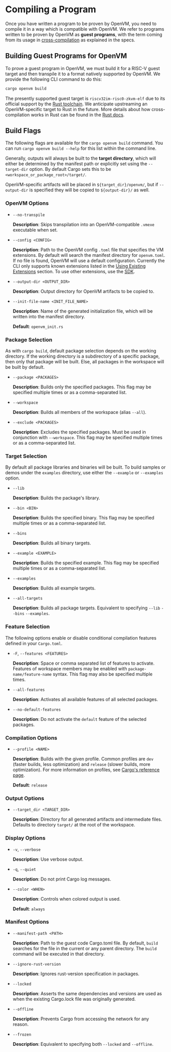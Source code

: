# Compiling a Program

Once you have written a program to be proven by OpenVM, you need to compile it in a way
which is compatible with OpenVM. We refer to programs written to be proven by OpenVM as 
**guest programs**, with the term coming from its usage in 
[cross-compilation](/specs/reference/rust-frontend) as explained in the specs.

## Building Guest Programs for OpenVM

To prove a guest program in OpenVM, we must build it for a RISC-V guest target and then transpile
it to a format natively supported by OpenVM.  We provide the following CLI command to do this:

```bash
cargo openvm build
```

The presently supported guest target is `riscv32im-risc0-zkvm-elf` due to its official support by
the [Rust toolchain](https://doc.rust-lang.org/rustc/platform-support/riscv32im-risc0-zkvm-elf.html).
We anticipate upstreaming an OpenVM-specific target to Rust in the future. More details about
how cross-compilation works in Rust can be found in the [Rust docs](https://rust-lang.github.io/rustup/cross-compilation.html). 

## Build Flags

The following flags are available for the `cargo openvm build` command. You can run `cargo openvm build --help` for this list within the command line.

Generally, outputs will always be built to the **target directory**, which will either be determined by the manifest path or explicitly set using the `--target-dir` option. By default Cargo sets this to be `<workspace_or_package_root>/target/`. 

OpenVM-specific artifacts will be placed in `${target_dir}/openvm/`, but if `--output-dir` is specified they will be copied to `${output-dir}/` as well.

### OpenVM Options

- `--no-transpile`

  **Description**: Skips transpilation into an OpenVM-compatible `.vmexe` executable when set.

- `--config <CONFIG>`

  **Description**: Path to the OpenVM config `.toml` file that specifies the VM extensions. By default will search the manifest directory for `openvm.toml`. If no file is found, OpenVM will use a default configuration. Currently the CLI only supports known extensions listed in the [Using Existing Extensions](/book/acceleration-using-extensions/overview) section. To use other extensions, use the [SDK](/book/advanced-usage/sdk).

- `--output-dir <OUTPUT_DIR>`

  **Description**: Output directory for OpenVM artifacts to be copied to.

- `--init-file-name <INIT_FILE_NAME>`

  **Description**: Name of the generated initialization file, which will be written into the manifest directory.

  **Default**: `openvm_init.rs`

### Package Selection

As with `cargo build`, default package selection depends on the working directory. If the working directory is a subdirectory of a specific package, then only that package will be built. Else, all packages in the workspace will be built by default.

- `--package <PACKAGES>`

  **Description**: Builds only the specified packages. This flag may be specified multiple times or as a comma-separated list.

- `--workspace`

  **Description**: Builds all members of the workspace (alias `--all`).

- `--exclude <PACKAGES>`

  **Description**: Excludes the specified packages. Must be used in conjunction with `--workspace`. This flag may be specified multiple times or as a comma-separated list.

### Target Selection

By default all package libraries and binaries will be built. To build samples or demos under the `examples` directory, use either the `--example` or `--examples` option.

- `--lib`

  **Description**: Builds the package's library.

- `--bin <BIN>`

  **Description**: Builds the specified binary. This flag may be specified multiple times or as a comma-separated list.

- `--bins`

  **Description**: Builds all binary targets.

- `--example <EXAMPLE>`

  **Description**: Builds the specified example. This flag may be specified multiple times or as a comma-separated list.

- `--examples`

  **Description**: Builds all example targets.

- `--all-targets`

  **Description**: Builds all package targets. Equivalent to specifying `--lib` `--bins` `--examples`.

### Feature Selection

The following options enable or disable conditional compilation features defined in your `Cargo.toml`.

- `-F`, `--features <FEATURES>`

  **Description**: Space or comma separated list of features to activate. Features of workspace members may be enabled with `package-name/feature-name` syntax. This flag may also be specified multiple times.

- `--all-features`

  **Description**: Activates all available features of all selected packages.

- `--no-default-features`

  **Description**: Do not activate the `default` feature of the selected packages.

### Compilation Options

- `--profile <NAME>`

  **Description**: Builds with the given profile. Common profiles are `dev` (faster builds, less optimization) and `release` (slower builds, more optimization). For more information on profiles, see [Cargo's reference page](https://doc.rust-lang.org/cargo/reference/profiles.html).

  **Default**: `release`

### Output Options

- `--target_dir <TARGET_DIR>`

  **Description**: Directory for all generated artifacts and intermediate files. Defaults to directory `target/` at the root of the workspace.

### Display Options

- `-v`, `--verbose`

  **Description**: Use verbose output.

- `-q`, `--quiet`

  **Description**: Do not print Cargo log messages.

- `--color <WHEN>`

  **Description**: Controls when colored output is used.

  **Default**: `always`

### Manifest Options

- `--manifest-path <PATH>`

  **Description**: Path to the guest code Cargo.toml file. By default, `build` searches for the file in the current or any parent directory. The `build` command will be executed in that directory.

- `--ignore-rust-version`

  **Description**: Ignores rust-version specification in packages.

- `--locked`

  **Description**: Asserts the same dependencies and versions are used as when the existing Cargo.lock file was originally generated.

- `--offline`

  **Description**: Prevents Cargo from accessing the network for any reason.

- `--frozen`

  **Description**: Equivalent to specifying both `--locked` and `--offline`.
